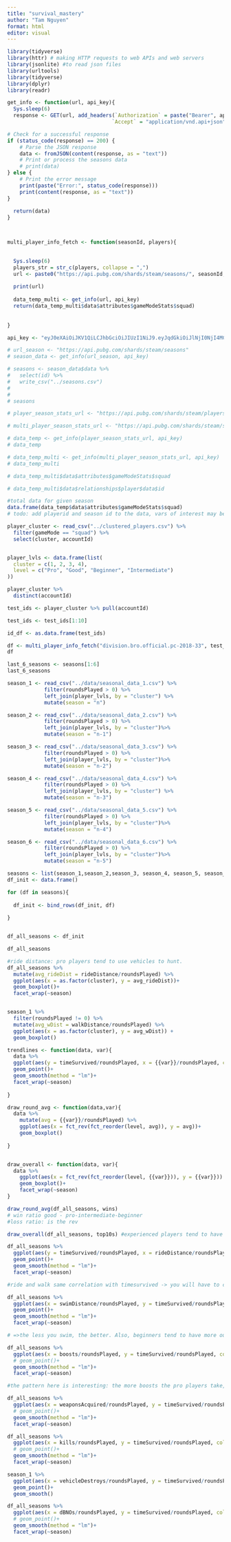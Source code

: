 ```yaml
---
title: "survival_mastery"
author: "Tam Nguyen"
format: html
editor: visual
---
```


```r
library(tidyverse)
library(httr) # making HTTP requests to web APIs and web servers
library(jsonlite) #to read json files
library(urltools)
library(tidyverse)
library(dplyr)
library(readr)
```

```r

get_info <- function(url, api_key){
  Sys.sleep(6)
  response <- GET(url, add_headers(`Authorization` = paste("Bearer", api_key),
                                  `Accept` = "application/vnd.api+json"))

# Check for a successful response
if (status_code(response) == 200) {
    # Parse the JSON response
    data <- fromJSON(content(response, as = "text"))
    # Print or process the seasons data
    # print(data)
} else {
    # Print the error message
    print(paste("Error:", status_code(response)))
    print(content(response, as = "text"))
}
  
  return(data)
}



multi_player_info_fetch <- function(seasonId, players){
  

  Sys.sleep(6)
  players_str = str_c(players, collapse = ",")
  url <- paste0("https://api.pubg.com/shards/steam/seasons/", seasonId, "/gameMode/squad/players?filter[playerIds]=", players_str) 
  
  print(url)
  
  data_temp_multi <- get_info(url, api_key)
  return(data_temp_multi$data$attributes$gameModeStats$squad)
  
  
}
```

```r
api_key <- "eyJ0eXAiOiJKV1QiLCJhbGciOiJIUzI1NiJ9.eyJqdGkiOiJlNjI0NjI4MC03MjMyLTAxM2QtOGU4MS0yMjViNDYzNmQwYzgiLCJpc3MiOiJnYW1lbG9ja2VyIiwiaWF0IjoxNzI5NTUzNjUxLCJwdWIiOiJibHVlaG9sZSIsInRpdGxlIjoicHViZyIsImFwcCI6InB1YmdfYXBpXzIifQ.TPRaU-Yrrai0kza1Wb8-Kg8gBIy__hz37cStm24B1xI"

```

```r
# url_season <- "https://api.pubg.com/shards/steam/seasons"
# season_data <- get_info(url_season, api_key)

```

```r
# seasons <- season_data$data %>% 
#   select(id) %>% 
#   write_csv("../seasons.csv")
#   
# 
# seasons
```

```r
# player_season_stats_url <- "https://api.pubg.com/shards/steam/players/account.1532a51b64104c089a027ad4c74bab18/seasons/division.bro.official.pc-2018-33/"
```

```r
# multi_player_season_stats_url <- "https://api.pubg.com/shards/steam/seasons/division.bro.official.pc-2018-33/gameMode/squad/players?filter[playerIds]=account.9bfc08014e414e1aad39bfceb95e0435,account.e87e3239d3f94ae6a7484a4a4a9c62ea,account.998b828f4c204f00bb648c1658b15669"
```

```r
# data_temp <- get_info(player_season_stats_url, api_key)
# data_temp
```

```r
# data_temp_multi <- get_info(multi_player_season_stats_url, api_key)
# data_temp_multi
```

```r
# data_temp_multi$data$attributes$gameModeStats$squad
```

```r
# data_temp_multi$data$relationships$player$data$id
```

```r
#total data for given season
data.frame(data_temp$data$attributes$gameModeStats$squad)
# todo: add playerid and season id to the data, vars of interest may be boosts, damagedealt, daily kills, heashots, longestKill (maybe sniper),longestSurvivalTime,  rideDistance, revives,  swimDistance, timeSurvived, walkDistance, weaponsAcquired

```

```r

player_cluster <- read_csv("../clustered_players.csv") %>% 
  filter(gameMode == "squad") %>% 
  select(cluster, accountId)


player_lvls <- data.frame(list(
  cluster = c(1, 2, 3, 4),
  level = c("Pro", "Good", "Beginner", "Intermediate")
))

player_cluster %>% 
  distinct(accountId)
```

```r
test_ids <- player_cluster %>% pull(accountId)

test_ids <- test_ids[1:10]

id_df <- as.data.frame(test_ids)
```

```r
df <- multi_player_info_fetch("division.bro.official.pc-2018-33", test_ids)
df
```

```r
last_6_seasons <- seasons[1:6]
last_6_seasons
```

```r
season_1 <- read_csv("../data/seasonal_data_1.csv") %>% 
            filter(roundsPlayed > 0) %>% 
            left_join(player_lvls, by = "cluster") %>% 
            mutate(season = "n")

season_2 <- read_csv("../data/seasonal_data_2.csv") %>% 
            filter(roundsPlayed > 0) %>% 
            left_join(player_lvls, by = "cluster")%>% 
            mutate(season = "n-1")

season_3 <- read_csv("../data/seasonal_data_3.csv") %>% 
            filter(roundsPlayed > 0) %>% 
            left_join(player_lvls, by = "cluster")%>% 
            mutate(season = "n-2")

season_4 <- read_csv("../data/seasonal_data_4.csv") %>% 
            filter(roundsPlayed > 0) %>% 
            left_join(player_lvls, by = "cluster") %>% 
            mutate(season = "n-3")

season_5 <- read_csv("../data/seasonal_data_5.csv") %>% 
            filter(roundsPlayed > 0) %>% 
            left_join(player_lvls, by = "cluster")%>% 
            mutate(season = "n-4")

season_6 <- read_csv("../data/seasonal_data_6.csv") %>% 
            filter(roundsPlayed > 0) %>% 
            left_join(player_lvls, by = "cluster")%>% 
            mutate(season = "n-5")

```

```r
seasons <- list(season_1,season_2,season_3, season_4, season_5, season_6)
df_init <- data.frame()

for (df in seasons){
  
  df_init <- bind_rows(df_init, df)
  
}


df_all_seasons <- df_init 

df_all_seasons
```

```r
#ride distance: pro players tend to use vehicles to hunt.
df_all_seasons %>% 
  mutate(avg_rideDist = rideDistance/roundsPlayed) %>% 
  ggplot(aes(x = as.factor(cluster), y = avg_rideDist))+
  geom_boxplot()+
  facet_wrap(~season)



```

```r
season_1 %>% 
  filter(roundsPlayed != 0) %>% 
  mutate(avg_wDist = walkDistance/roundsPlayed) %>% 
  ggplot(aes(x = as.factor(cluster), y = avg_wDist)) +
  geom_boxplot()
```

```r

trendlines <- function(data, var){
  data %>% 
  ggplot(aes(y = timeSurvived/roundsPlayed, x = {{var}}/roundsPlayed, color = level))+
  geom_point()+
  geom_smooth(method = "lm")+
  facet_wrap(~season)
  
}

draw_round_avg <- function(data,var){
  data %>%
    mutate(avg = {{var}}/roundsPlayed) %>% 
    ggplot(aes(x = fct_rev(fct_reorder(level, avg)), y = avg))+
    geom_boxplot()
  
}


draw_overall <- function(data, var){
  data %>% 
    ggplot(aes(x = fct_rev(fct_reorder(level, {{var}})), y = {{var}})) +
    geom_boxplot()+
    facet_wrap(~season)
}

```

```r

draw_round_avg(df_all_seasons, wins)
# win ratio good - pro-intermediate-beginner
#loss ratio: is the rev
```

```r
draw_overall(df_all_seasons, top10s) #experienced players tend to have more losses in the season. There can be several factors: sample space is small (4k out of 65k players). Second reason is ranking is not considered. The higher ranks are harder to win. This is those are some of the limitations in the data

```

```r
df_all_seasons %>% 
  ggplot(aes(y = timeSurvived/roundsPlayed, x = rideDistance/roundsPlayed, color = level))+
  geom_point()+
  geom_smooth(method = "lm")+
  facet_wrap(~season)

#ride and walk same correlation with timesurvived -> you will have to constantly move. Staying at one place doesn't increase your chance of survival. When segmented by level, the smooth line for beginners almost always had the smallest slope. Players classified as good have highest, pro and intermediate are almost the same in the middle.
```

```r
df_all_seasons %>% 
  ggplot(aes(x = swimDistance/roundsPlayed, y = timeSurvived/roundsPlayed, color = level))+
  geom_point()+
  geom_smooth(method = "lm")+
  facet_wrap(~season)

# =>the less you swim, the better. Also, beginners tend to have more outliers than other people.
```

```r
df_all_seasons %>% 
  ggplot(aes(x = boosts/roundsPlayed, y = timeSurvived/roundsPlayed, color = level))+
  # geom_point()+
  geom_smooth(method = "lm")+
  facet_wrap(~season)

#the pattern here is interesting: the more boosts the pro players take, the less likely they are to survive. may this be that since they are they are more likely to engage in combat?
```

```r
df_all_seasons %>% 
  ggplot(aes(x = weaponsAcquired/roundsPlayed, y = timeSurvived/roundsPlayed, color = level))+
  # geom_point()+
  geom_smooth(method = "lm")+
  facet_wrap(~season)
```

```r
df_all_seasons %>% 
  ggplot(aes(x = kills/roundsPlayed, y = timeSurvived/roundsPlayed, color = level))+
  # geom_point()+
  geom_smooth(method = "lm")+
  facet_wrap(~season)
```

```r
season_1 %>% 
  ggplot(aes(x = vehicleDestroys/roundsPlayed, y = timeSurvived/roundsPlayed))+
  geom_point()+
  geom_smooth()
```

```r

df_all_seasons %>% 
  ggplot(aes(x = dBNOs/roundsPlayed, y = timeSurvived/roundsPlayed, color = level))+
  # geom_point()+
  geom_smooth(method = "lm")+
  facet_wrap(~season)
```
